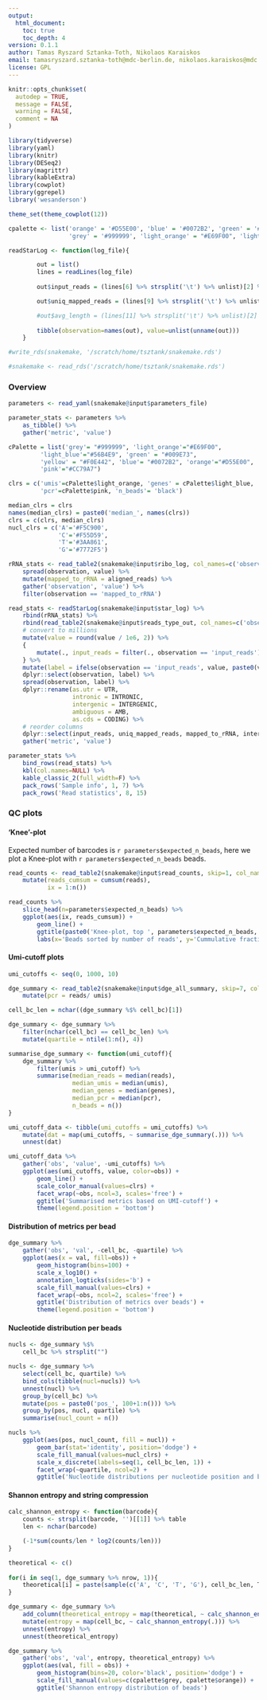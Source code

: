 ```yaml
---
output:
  html_document:
    toc: true
    toc_depth: 4
version: 0.1.1
author: Tamas Ryszard Sztanka-Toth, Nikolaos Karaiskos
email: tamasryszard.sztanka-toth@mdc-berlin.de, nikolaos.karaiskos@mdc.berlin.de
license: GPL
---
```


```r
knitr::opts_chunk$set(
  autodep = TRUE,
  message = FALSE,
  warning = FALSE,
  comment = NA
)
```

```r
library(tidyverse)
library(yaml)
library(knitr)
library(DESeq2)
library(magrittr)
library(kableExtra)
library(cowplot)
library(ggrepel)
library('wesanderson')

theme_set(theme_cowplot(12))

cpalette <- list('orange' = '#D55E00', 'blue' = '#0072B2', 'green' = '#009E73', 'black' = '#000000', 'yellow' = '#F0E442', 
				 'grey' = '#999999', 'light_orange' = "#E69F00", 'light_blue' = "#56B4E9")

readStarLog <- function(log_file){

		out = list()
		lines = readLines(log_file)
	
		out$input_reads = (lines[6] %>% strsplit('\t') %>% unlist)[2] %>% as.integer

		out$uniq_mapped_reads = (lines[9] %>% strsplit('\t') %>% unlist)[2] %>% as.integer

		#out$avg_length = (lines[11] %>% strsplit('\t') %>% unlist)[2] %>% as.numeric
		
        tibble(observation=names(out), value=unlist(unname(out)))
	}
```

```r
#write_rds(snakemake, '/scratch/home/tsztank/snakemake.rds')

#snakemake <- read_rds('/scratch/home/tsztank/snakemake.rds')
```

### Overview

```r
parameters <- read_yaml(snakemake@input$parameters_file)

parameter_stats <- parameters %>%
    as_tibble() %>%
    gather('metric', 'value')

cPalette = list('grey'= "#999999", 'light_orange'="#E69F00",
         'light_blue'="#56B4E9", 'green' = "#009E73",
         'yellow' = "#F0E442", 'blue'= "#0072B2", 'orange'="#D55E00",
         'pink'="#CC79A7")

clrs = c('umis'=cPalette$light_orange, 'genes' = cPalette$light_blue, 'reads'=cPalette$green,
         'pcr'=cPalette$pink, 'n_beads'= 'black')

median_clrs = clrs
names(median_clrs) = paste0('median_', names(clrs))
clrs = c(clrs, median_clrs)
nucl_clrs = c('A'='#F5C900',
              'C'='#F55D59',
              'T'='#3AA861',
              'G'='#7772F5')
```

```r
rRNA_stats <- read_table2(snakemake@input$ribo_log, col_names=c('observation', 'value')) %>%
    spread(observation, value) %>%
    mutate(mapped_to_rRNA = aligned_reads) %>%
    gather('observation', 'value') %>%
    filter(observation == 'mapped_to_rRNA')

read_stats <- readStarLog(snakemake@input$star_log) %>%
    rbind(rRNA_stats) %>%
    rbind(read_table2(snakemake@input$reads_type_out, col_names=c('observation', 'value'))) %>%
    # convert to millions
    mutate(value = round(value / 1e6, 2)) %>%
    {
        mutate(., input_reads = filter(., observation == 'input_reads')$value)
    } %>%
    mutate(label = ifelse(observation == 'input_reads', value, paste0(value, ' (', round(value/input_reads*100, 1), '%)'))) %>%
    dplyr::select(observation, label) %>%
    spread(observation, label) %>%
    dplyr::rename(as.utr = UTR,
                  intronic = INTRONIC,
                  intergenic = INTERGENIC,
                  ambiguous = AMB,
                  as.cds = CODING) %>%
    # reorder columns
    dplyr::select(input_reads, uniq_mapped_reads, mapped_to_rRNA, intergenic, intronic, as.cds, ambiguous, as.utr) %>%
    gather('metric', 'value')

parameter_stats %>%
    bind_rows(read_stats) %>%
    kbl(col.names=NULL) %>%
    kable_classic_2(full_width=F) %>%
    pack_rows('Sample info', 1, 7) %>%
    pack_rows('Read statistics', 8, 15)
```

### QC plots

#### 'Knee'-plot

Expected number of barcodes is `r parameters$expected_n_beads`, here we plot a Knee-plot with `r parameters$expected_n_beads` beads.

```r
read_counts <- read_table2(snakemake@input$read_counts, skip=1, col_names=c('reads', 'cell_bc')) %>%
    mutate(reads_cumsum = cumsum(reads),
           ix = 1:n())

read_counts %>%
    slice_head(n=parameters$expected_n_beads) %>%
    ggplot(aes(ix, reads_cumsum)) +
        geom_line() +
        ggtitle(paste0('Knee-plot, top ', parameters$expected_n_beads, ' beads')) +
        labs(x='Beads sorted by number of reads', y='Cummulative fraction of reads')
```

#### Umi-cutoff plots

```r
umi_cutoffs <- seq(0, 1000, 10)

dge_summary <- read_table2(snakemake@input$dge_all_summary, skip=7, col_names = c('cell_bc', 'reads', 'umis', 'genes')) %>%
    mutate(pcr = reads/ umis)

cell_bc_len = nchar((dge_summary %$% cell_bc)[1])

dge_summary <- dge_summary %>%
    filter(nchar(cell_bc) == cell_bc_len) %>%
    mutate(quartile = ntile(1:n(), 4))

summarise_dge_summary <- function(umi_cutoff){
    dge_summary %>%
        filter(umis > umi_cutoff) %>%
        summarise(median_reads = median(reads),
                  median_umis = median(umis),
                  median_genes = median(genes),
                  median_pcr = median(pcr),
                  n_beads = n())
}

umi_cutoff_data <- tibble(umi_cutoffs = umi_cutoffs) %>%
    mutate(dat = map(umi_cutoffs, ~ summarise_dge_summary(.))) %>%
    unnest(dat)

umi_cutoff_data %>%
    gather('obs', 'value', -umi_cutoffs) %>%
    ggplot(aes(umi_cutoffs, value, color=obs)) +
        geom_line() +
        scale_color_manual(values=clrs) +
        facet_wrap(~obs, ncol=3, scales='free') +
        ggtitle('Summarised metrics based on UMI-cutoff') + 
        theme(legend.position = 'bottom')
```

#### Distribution of metrics per bead

```r
dge_summary %>%
    gather('obs', 'val', -cell_bc, -quartile) %>%
    ggplot(aes(x = val, fill=obs)) +
        geom_histogram(bins=100) +
        scale_x_log10() +
        annotation_logticks(sides='b') +
        scale_fill_manual(values=clrs) +
        facet_wrap(~obs, ncol=2, scales='free') +
        ggtitle('Distribution of metrics over beads') +
        theme(legend.position = 'bottom')
```

#### Nucleotide distribution per beads

```r

nucls <- dge_summary %$%
    cell_bc %>% strsplit("")

nucls <- dge_summary %>%
    select(cell_bc, quartile) %>%
    bind_cols(tibble(nucl=nucls)) %>%
    unnest(nucl) %>%
    group_by(cell_bc) %>%
    mutate(pos = paste0('pos_', 100+1:n())) %>%
    group_by(pos, nucl, quartile) %>%
    summarise(nucl_count = n())

nucls %>%
    ggplot(aes(pos, nucl_count, fill = nucl)) +
        geom_bar(stat='identity', position='dodge') +
        scale_fill_manual(values=nucl_clrs) +
        scale_x_discrete(labels=seq(1, cell_bc_len, 1)) +
        facet_wrap(~quartile, ncol=2) +
        ggtitle('Nucleotide distributions per nucleotide position and bead quartile')
```

#### Shannon entropy and string compression

```r
calc_shannon_entropy <- function(barcode){
    counts <- strsplit(barcode, '')[[1]] %>% table
    len <- nchar(barcode) 

    (-1*sum(counts/len * log2(counts/len)))
}

theoretical <- c()
    
for(i in seq(1, dge_summary %>% nrow, 1)){
    theoretical[i] = paste(sample(c('A', 'C', 'T', 'G'), cell_bc_len, T), collapse='')
}

dge_summary <- dge_summary %>%
    add_column(theoretical_entropy = map(theoretical, ~ calc_shannon_entropy(.))) %>%
    mutate(entropy = map(cell_bc, ~ calc_shannon_entropy(.))) %>%
    unnest(entropy) %>%
    unnest(theoretical_entropy)

```

```r
dge_summary %>%
    gather('obs', 'val', entropy, theoretical_entropy) %>%
    ggplot(aes(val, fill = obs)) +
        geom_histogram(bins=20, color='black', position='dodge') +
        scale_fill_manual(values=c(cpalette$grey, cpalette$orange)) +
        ggtitle('Shannon entropy distribution of beads')
```

